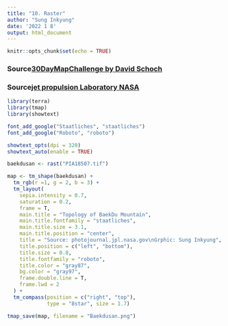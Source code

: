 ```yaml
---
title: "10. Raster"
author: "Sung Inkyung"
date: '2022 1 8'
output: html_document
---
```


```r
knitr::opts_chunk$set(echo = TRUE)
```
### Source[30DayMapChallenge by David Schoch](https://github.com/schochastics/30DayMapChallenge/blob/main/10_raster/10_raster.R)
### Source[jet propulsion Laboratory NASA](https://photojournal.jpl.nasa.gov/mission/Terra?start=200)
```r
library(terra)
library(tmap)
library(showtext)

font_add_google("Staatliches", "staatliches")
font_add_google("Roboto", "roboto")

showtext_opts(dpi = 320)
showtext_auto(enable = TRUE)
```


```r
baekdusan <- rast("PIA18507.tif")
```

```r
map <- tm_shape(baekdusan) +
  tm_rgb(r =1, g = 2, b = 3) +
  tm_layout(
    sepia.intensity = 0.7,
    saturation = 0.2,
    frame = T,
    main.title = "Topology of BaekDu Mountain",
    main.title.fontfamily = "staatliches",
    main.title.size = 3.1,
    main.title.position = "center",
    title = "Source: photojournal.jpl.nasa.gov\nGrphic: Sung Inkyung",
    title.position = c("left", "bottom"),
    title.size = 0.8,
    title.fontfamily = "roboto",
    title.color = "gray87",
    bg.color = "gray97",
    frame.double.line = T,
    frame.lwd = 2
  ) +
  tm_compass(position = c("right", "top"), 
             type = "8star", size = 1.7)

tmap_save(map, filename = "Baekdusan.png")
```

